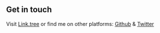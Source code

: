 ## Get in touch

Visit [Link.tree](https://linktr.ee/cejayrich) or find me on other platforms: [Github](https://github.com/Lovethydemon) & [Twitter](https://twitter.com/CejayrichBeats)
